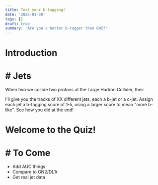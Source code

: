 ```yaml
---
title: Test your b-tagging!
date: '2025-01-30'
tags: []
draft: true
summary: 'Are you a better b-tagger than GN2?'
---
```


# Introduction

# # Jets

When two we collide two protons at the Large Hadron Collider, their

I'll give you the tracks of XX different jets, each a b-jet or a c-jet. Assign each jet a b-tagging score of 1-5, using a larger score to mean "more b-like". See how you did at the end!

<div>
  <h1>Welcome to the Quiz!</h1>
  <GuessTheImage />
</div>

# # To Come

- Add AUC things
- Compare to GN2/DL1r
- Get real jet data
